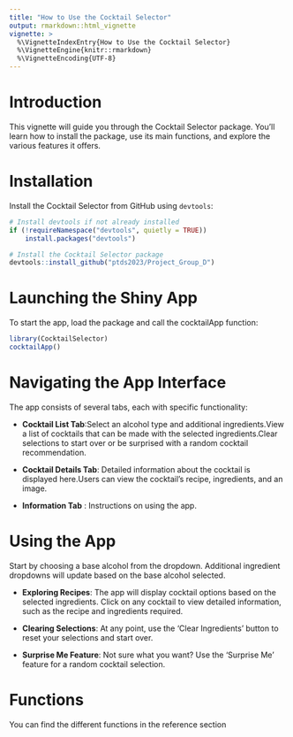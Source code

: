 ```yaml
---
title: "How to Use the Cocktail Selector"
output: rmarkdown::html_vignette
vignette: >
  %\VignetteIndexEntry{How to Use the Cocktail Selector}
  %\VignetteEngine{knitr::rmarkdown}
  %\VignetteEncoding{UTF-8}
---
```


# Introduction

This vignette will guide you through the Cocktail Selector package. You'll learn how to install the package, use its main functions, and explore the various features it offers.

# Installation

Install the Cocktail Selector from GitHub using `devtools`:

```r
# Install devtools if not already installed
if (!requireNamespace("devtools", quietly = TRUE))
    install.packages("devtools")

# Install the Cocktail Selector package
devtools::install_github("ptds2023/Project_Group_D")
```

# Launching the Shiny App

To start the app, load the package and call the cocktailApp function:

```r
library(CocktailSelector)
cocktailApp()
```

# Navigating the App Interface

The app consists of several tabs, each with specific functionality:

- **Cocktail List Tab**:Select an alcohol type and additional ingredients.View a list of cocktails that can be made with the selected ingredients.Clear selections to start over or be surprised with a random cocktail recommendation.

- **Cocktail Details Tab**: Detailed information about the cocktail is displayed here.Users can view the cocktail's recipe, ingredients, and an image.

- **Information Tab** : Instructions on using the app.

# Using the App

Start by choosing a base alcohol from the dropdown.
Additional ingredient dropdowns will update based on the base alcohol selected.

- **Exploring Recipes**: The app will display cocktail options based on the selected ingredients. Click on any cocktail to view detailed information, such as the recipe and ingredients required.

- **Clearing Selections**: At any point, use the 'Clear Ingredients' button to reset your selections and start over.

- **Surprise Me Feature**: Not sure what you want? Use the 'Surprise Me' feature for a random cocktail selection.

# Functions 
You can find the different functions in the reference section 

